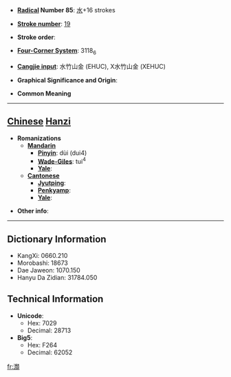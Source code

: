 * '''[[Wiktionary:Chinese radical index| Radical]] Number 85''': [[Wiktionary:Chinese radical index 水|水]]+16 strokes

* '''[[Wiktionary:Chinese total strokes index|Stroke number]]''': [[Wiktionary:Chinese total strokes index 19|19]]

* '''Stroke order''': 

* '''[[Wiktionary:Chinese four corner index|Four-Corner System]]''': 3118<sub>6</sub>

* '''[[Wiktionary:Chinese Cangjie index|Cangjie input]]''': 水竹山金 (EHUC), X水竹山金 (XEHUC)

* '''Graphical Significance and Origin''': 

* '''Common Meaning'''

----

== [[Chinese]] [[Hanzi]] ==

* '''Romanizations'''
** '''[[Mandarin]]'''
*** '''[[Pinyin]]''': dùi (dui4)
*** '''[[Wade-Giles]]''': tui<sup>4</sup>
*** '''[[Yale]]''': 
** '''[[Cantonese]]'''
*** '''[[Jyutping]]''':
*** '''[[Penkyamp]]''': 
*** '''[[Yale]]''': 

* '''Other info''': 

----

== Dictionary Information ==

* KangXi: 0660.210
* Morobashi: 18673
* Dae Jaweon: 1070.150
* Hanyu Da Zidian: 31784.050

== Technical Information ==

* '''Unicode''':
** Hex: 7029
** Decimal: 28713
* '''Big5''':
** Hex: F264
** Decimal: 62052

[[fr:瀩]]